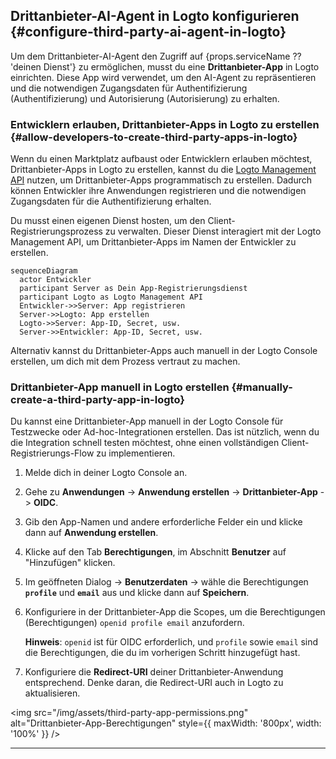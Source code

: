 
## Drittanbieter-AI-Agent in Logto konfigurieren \{#configure-third-party-ai-agent-in-logto}

Um dem Drittanbieter-AI-Agent den Zugriff auf {props.serviceName ?? 'deinen Dienst'} zu ermöglichen, musst du eine **Drittanbieter-App** in Logto einrichten. Diese App wird verwendet, um den AI-Agent zu repräsentieren und die notwendigen Zugangsdaten für Authentifizierung (Authentifizierung) und Autorisierung (Autorisierung) zu erhalten.

### Entwicklern erlauben, Drittanbieter-Apps in Logto zu erstellen \{#allow-developers-to-create-third-party-apps-in-logto}

Wenn du einen Marktplatz aufbaust oder Entwicklern erlauben möchtest, Drittanbieter-Apps in Logto zu erstellen, kannst du die [Logto Management API](/integrate-logto/interact-with-management-api) nutzen, um Drittanbieter-Apps programmatisch zu erstellen. Dadurch können Entwickler ihre Anwendungen registrieren und die notwendigen Zugangsdaten für die Authentifizierung erhalten.

Du musst einen eigenen Dienst hosten, um den Client-Registrierungsprozess zu verwalten. Dieser Dienst interagiert mit der Logto Management API, um Drittanbieter-Apps im Namen der Entwickler zu erstellen.

```mermaid
sequenceDiagram
  actor Entwickler
  participant Server as Dein App-Registrierungsdienst
  participant Logto as Logto Management API
  Entwickler->>Server: App registrieren
  Server->>Logto: App erstellen
  Logto->>Server: App-ID, Secret, usw.
  Server->>Entwickler: App-ID, Secret, usw.
```

Alternativ kannst du Drittanbieter-Apps auch manuell in der Logto Console erstellen, um dich mit dem Prozess vertraut zu machen.

### Drittanbieter-App manuell in Logto erstellen \{#manually-create-a-third-party-app-in-logto}

Du kannst eine Drittanbieter-App manuell in der Logto Console für Testzwecke oder Ad-hoc-Integrationen erstellen. Das ist nützlich, wenn du die Integration schnell testen möchtest, ohne einen vollständigen Client-Registrierungs-Flow zu implementieren.

1. Melde dich in deiner Logto Console an.
2. Gehe zu <CloudLink to="/applications">**Anwendungen**</CloudLink> → **Anwendung erstellen** → **Drittanbieter-App** -> **OIDC**.
3. Gib den App-Namen und andere erforderliche Felder ein und klicke dann auf **Anwendung erstellen**.
4. Klicke auf den Tab **Berechtigungen**, im Abschnitt **Benutzer** auf "Hinzufügen" klicken.
5. Im geöffneten Dialog -> **Benutzerdaten** -> wähle die Berechtigungen **`profile`** und **`email`** aus und klicke dann auf **Speichern**.
6. Konfiguriere in der Drittanbieter-App die Scopes, um die Berechtigungen (Berechtigungen) `openid profile email` anzufordern.

   **Hinweis**: `openid` ist für OIDC erforderlich, und `profile` sowie `email` sind die Berechtigungen, die du im vorherigen Schritt hinzugefügt hast.

7. Konfiguriere die **Redirect-URI** deiner Drittanbieter-Anwendung entsprechend. Denke daran, die Redirect-URI auch in Logto zu aktualisieren.

<img
  src="/img/assets/third-party-app-permissions.png"
  alt="Drittanbieter-App-Berechtigungen"
  style={{ maxWidth: '800px', width: '100%' }}
/>

---

<QuickStartsReference />
